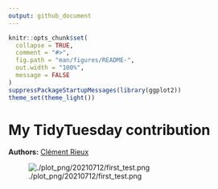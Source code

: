 ```yaml
---
output: github_document
---
```


<!-- README.md is generated from README.Rmd. Please edit that file -->


```r
knitr::opts_chunk$set(
  collapse = TRUE,
  comment = "#>",
  fig.path = "man/figures/README-",
  out.width = "100%",
  message = FALSE
)
suppressPackageStartupMessages(library(ggplot2))
theme_set(theme_light())
```

# My TidyTuesday contribution

**Authors:** [Clément Rieux](https://github.com/clementrx)


![./plot_png/20210712/first_test.png](https://github.com/clementrx/Tidytuesday_sub/plot_png/20220712/first_test.png)
